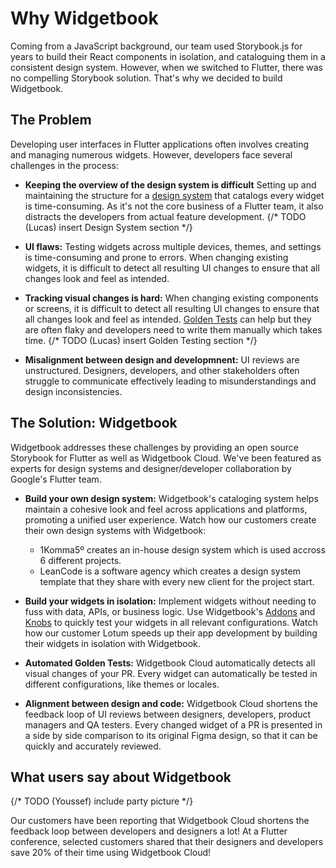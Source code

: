 # Why Widgetbook

Coming from a JavaScript background, our team used Storybook.js for years to build their React components in isolation, and cataloguing them in a consistent design system. However, when we switched to Flutter, there was no compelling Storybook solution. That's why we decided to build Widgetbook.

## The Problem

Developing user interfaces in Flutter applications often involves creating and managing numerous widgets. However, developers face several challenges in the process:

- **Keeping the overview of the design system is difficult** Setting up and maintaining the structure for a [design system](/design-system) that catalogs every widget is time-consuming. As it's not the core business of a Flutter team, it also distracts the developers from actual feature development.
  {/* TODO (Lucas) insert Design System section */}

- **UI flaws:** Testing widgets across multiple devices, themes, and settings is time-consuming and prone to errors. When changing existing widgets, it is difficult to detect all resulting UI changes to ensure that all changes look and feel as intended.

- **Tracking visual changes is hard:** When changing existing components or screens, it is difficult to detect all resulting UI changes to ensure that all changes look and feel as intended. [Golden Tests](/golden-tests) can help but they are often flaky and developers need to write them manually which takes time.
  {/* TODO (Lucas) insert Golden Testing section */}

- **Misalignment between design and developmnent:** UI reviews are unstructured. Designers, developers, and other stakeholders often struggle to communicate effectively leading to misunderstandings and design inconsistencies.

## The Solution: Widgetbook

Widgetbook addresses these challenges by providing an open source Storybook for Flutter as well as Widgetbook Cloud. We've been featured as experts for design systems and designer/developer collaboration by Google's Flutter team.

<YouTube id="-g2KYjiPzzA" />

- **Build your own design system:** Widgetbook's cataloging system helps maintain a cohesive look and feel across applications and platforms, promoting a unified user experience.
  Watch how our customers create their own design systems with Widgetbook:

  - 1Komma5º creates an in-house design system which is used accross 6 different projects.
    <YouTube id="Du5yVtnmNzg?start=1319" />
  - LeanCode is a software agency which creates a design system template that they share with every new client for the project start.
    <YouTube id="Du5yVtnmNzg?start=1803" />

- **Build your widgets in isolation:** Implement widgets without needing to fuss with data, APIs, or business logic. Use Widgetbook's [Addons](/addons/overview) and [Knobs](/knobs/overview) to quickly test your widgets in all relevant configurations. Watch how our customer Lotum speeds up their app development by building their widgets in isolation with Widgetbook.

  <YouTube id="Du5yVtnmNzg?start=868" />

- **Automated Golden Tests:** Widgetbook Cloud automatically detects all visual changes of your PR. Every widget can automatically be tested in different configurations, like themes or locales.

- **Alignment between design and code:** Widgetbook Cloud shortens the feedback loop of UI reviews between designers, developers, product managers and QA testers. Every changed widget of a PR is presented in a side by side comparison to its original Figma design, so that it can be quickly and accurately reviewed.
  <YouTube id="gCTSc99V-KI" />

## What users say about Widgetbook

{/* TODO (Youssef) include party picture */}

Our customers have been reporting that Widgetbook Cloud shortens the feedback loop between developers and designers a lot! At a Flutter conference, selected customers shared that their designers and developers save 20% of their time using Widgetbook Cloud! 

<YouTube id="Du5yVtnmNzg?start=868" />
